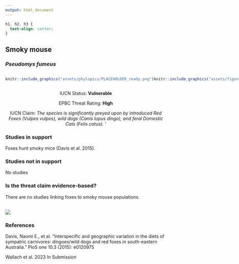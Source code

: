 ```yaml
---
output: html_document
---
```

```css
h1, h2, h3 {
  text-align: center;
}
```

## **Smoky mouse**
### *Pseudomys fumeus*

:::: {style="display: flex;"}

::: {}
  ```r
  knitr::include_graphics("assets/phylopics/PLACEHOLDER_ready.png")
  ```
:::

::: {}

:::

::: {}
  ```r
  knitr::include_graphics("assets/figures/Map_Fox_Pseudomys fumeus.png")
  ```
:::

::::
<center>
IUCN Status: **Vulnerable**

EPBC Threat Rating: **High**

IUCN Claim: *The species is significantly preyed upon by introduced Red Foxes (Vulpes vulpes), wild dogs (Canis lupus dingo), and feral Domestic Cats (Felis catus). '*

</center>

### Studies in support

Foxes hunt smoky mice (Davis et al. 2015).

### Studies not in support

No studies

### Is the threat claim evidence-based?

There are no studies linking foxes to smoky mouse populations.
<br>
<br>

![](assets/figures/Main_Evidence_Fox_Pseudomys fumeus.png)

### References

Davis, Naomi E., et al. "Interspecific and geographic variation in the diets of sympatric carnivores: dingoes/wild dogs and red foxes in south-eastern Australia." PloS one 10.3 (2015): e0120975

Wallach et al. 2023 In Submission

